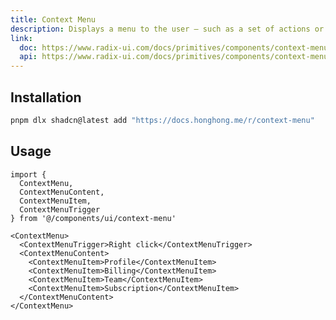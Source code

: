 ```yaml
---
title: Context Menu
description: Displays a menu to the user — such as a set of actions or functions — triggered by a button.
link:
  doc: https://www.radix-ui.com/docs/primitives/components/context-menu
  api: https://www.radix-ui.com/docs/primitives/components/context-menu#api-reference
---
```


<ComponentPreview name='context-menu/context-menu' />

## Installation

```bash
pnpm dlx shadcn@latest add "https://docs.honghong.me/r/context-menu"
```

## Usage

```tsx
import {
  ContextMenu,
  ContextMenuContent,
  ContextMenuItem,
  ContextMenuTrigger
} from '@/components/ui/context-menu'
```

```tsx
<ContextMenu>
  <ContextMenuTrigger>Right click</ContextMenuTrigger>
  <ContextMenuContent>
    <ContextMenuItem>Profile</ContextMenuItem>
    <ContextMenuItem>Billing</ContextMenuItem>
    <ContextMenuItem>Team</ContextMenuItem>
    <ContextMenuItem>Subscription</ContextMenuItem>
  </ContextMenuContent>
</ContextMenu>
```
